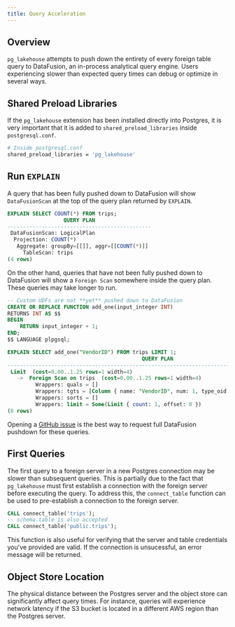 ```yaml
---
title: Query Acceleration
---
```


## Overview

`pg_lakehouse` attempts to push down the entirety of every foreign table query to DataFusion, an in-process analytical query engine.
Users experiencing slower than expected query times can debug or optimize in several ways.

## Shared Preload Libraries

If the `pg_lakehouse` extension has been installed directly into Postgres, it is very important that it is
added to `shared_preload_libraries` inside `postgresql.conf`.

```bash
# Inside postgresql.conf
shared_preload_libraries = 'pg_lakehouse'
```

## Run `EXPLAIN`

A query that has been fully pushed down to DataFusion will show `DataFusionScan` at the top of the query plan returned by `EXPLAIN`.

```sql
EXPLAIN SELECT COUNT(*) FROM trips;
                  QUERY PLAN
----------------------------------------------
 DataFusionScan: LogicalPlan
  Projection: COUNT(*)
   Aggregate: groupBy=[[]], aggr=[[COUNT(*)]]
     TableScan: trips
(4 rows)
```

On the other hand, queries that have not been fully pushed down to DataFusion will show a `Foreign Scan` somewhere inside the query plan.
These queries may take longer to run.

```sql
-- Custom UDFs are not **yet** pushed down to DataFusion
CREATE OR REPLACE FUNCTION add_one(input_integer INT)
RETURNS INT AS $$
BEGIN
    RETURN input_integer + 1;
END;
$$ LANGUAGE plpgsql;

EXPLAIN SELECT add_one("VendorID") FROM trips LIMIT 1;
                                           QUERY PLAN
-------------------------------------------------------------------------------------------------
 Limit  (cost=0.00..1.25 rows=1 width=4)
   ->  Foreign Scan on trips  (cost=0.00..1.25 rows=1 width=4)
         Wrappers: quals = []
         Wrappers: tgts = [Column { name: "VendorID", num: 1, type_oid: Oid(23), type_mod: -1 }]
         Wrappers: sorts = []
         Wrappers: limit = Some(Limit { count: 1, offset: 0 })
(6 rows)
```

Opening a [GitHub issue](https://github.com/paradedb/paradedb/issues) is the best way to request full DataFusion pushdown for these
queries.

## First Queries

The first query to a foreign server in a new Postgres connection may be slower than subsequent queries. This is partially due to the fact
that `pg_lakehouse` must first establish a connection with the foreign server before executing the query. To address this, the
`connect_table` function can be used to pre-establish a connection to the foreign server.

```sql
CALL connect_table('trips');
-- schema.table is also accepted
CALL connect_table('public.trips');
```

This function is also useful for verifying that the server and table credentials you've provided are valid. If the connection is
unsucessful, an error message will be returned.

## Object Store Location

The physical distance between the Postgres server and the object store can significantly affect query times. For instance,
queries will experience network latency if the S3 bucket is located in a different AWS region than the Postgres server.
